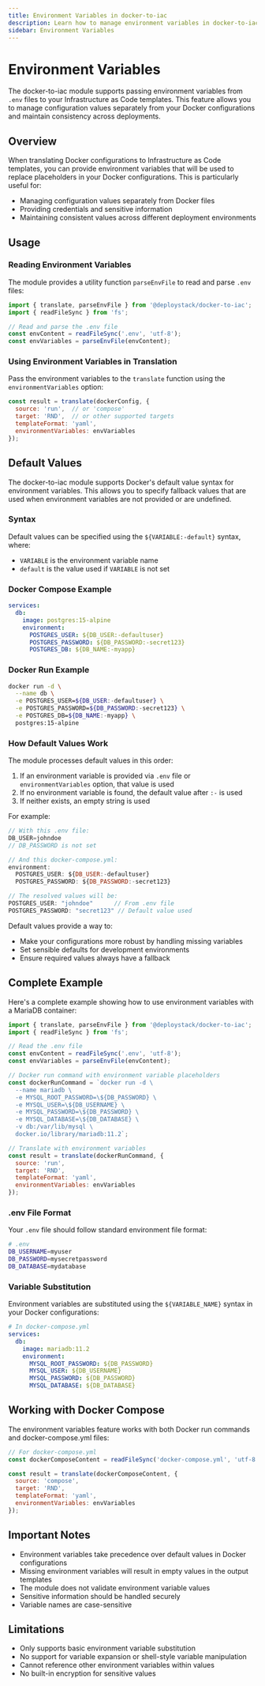 ```yaml
---
title: Environment Variables in docker-to-iac
description: Learn how to manage environment variables in docker-to-iac. Pass configuration values from .env files to your Infrastructure as Code templates and keep your sensitive data secure.
sidebar: Environment Variables
---
```


# Environment Variables

The docker-to-iac module supports passing environment variables from `.env` files to your Infrastructure as Code templates. This feature allows you to manage configuration values separately from your Docker configurations and maintain consistency across deployments.

## Overview

When translating Docker configurations to Infrastructure as Code templates, you can provide environment variables that will be used to replace placeholders in your Docker configurations. This is particularly useful for:

- Managing configuration values separately from Docker files
- Providing credentials and sensitive information
- Maintaining consistent values across different deployment environments

## Usage

### Reading Environment Variables

The module provides a utility function `parseEnvFile` to read and parse `.env` files:

```javascript
import { translate, parseEnvFile } from '@deploystack/docker-to-iac';
import { readFileSync } from 'fs';

// Read and parse the .env file
const envContent = readFileSync('.env', 'utf-8');
const envVariables = parseEnvFile(envContent);
```

### Using Environment Variables in Translation

Pass the environment variables to the `translate` function using the `environmentVariables` option:

```javascript
const result = translate(dockerConfig, {
  source: 'run',  // or 'compose'
  target: 'RND',  // or other supported targets
  templateFormat: 'yaml',
  environmentVariables: envVariables
});
```

## Default Values

The docker-to-iac module supports Docker's default value syntax for environment variables. This allows you to specify fallback values that are used when environment variables are not provided or are undefined.

### Syntax

Default values can be specified using the `${VARIABLE:-default}` syntax, where:

- `VARIABLE` is the environment variable name
- `default` is the value used if `VARIABLE` is not set

### Docker Compose Example

```yaml
services:
  db:
    image: postgres:15-alpine
    environment:
      POSTGRES_USER: ${DB_USER:-defaultuser}
      POSTGRES_PASSWORD: ${DB_PASSWORD:-secret123}
      POSTGRES_DB: ${DB_NAME:-myapp}
```

### Docker Run Example

```bash
docker run -d \
  --name db \
  -e POSTGRES_USER=${DB_USER:-defaultuser} \
  -e POSTGRES_PASSWORD=${DB_PASSWORD:-secret123} \
  -e POSTGRES_DB=${DB_NAME:-myapp} \
  postgres:15-alpine
```

### How Default Values Work

The module processes default values in this order:

1. If an environment variable is provided via `.env` file or `environmentVariables` option, that value is used
2. If no environment variable is found, the default value after `:-` is used
3. If neither exists, an empty string is used

For example:

```javascript
// With this .env file:
DB_USER=johndoe
// DB_PASSWORD is not set

// And this docker-compose.yml:
environment:
  POSTGRES_USER: ${DB_USER:-defaultuser}
  POSTGRES_PASSWORD: ${DB_PASSWORD:-secret123}

// The resolved values will be:
POSTGRES_USER: "johndoe"      // From .env file
POSTGRES_PASSWORD: "secret123" // Default value used
```

Default values provide a way to:

- Make your configurations more robust by handling missing variables
- Set sensible defaults for development environments
- Ensure required values always have a fallback

## Complete Example

Here's a complete example showing how to use environment variables with a MariaDB container:

```javascript
import { translate, parseEnvFile } from '@deploystack/docker-to-iac';
import { readFileSync } from 'fs';

// Read the .env file
const envContent = readFileSync('.env', 'utf-8');
const envVariables = parseEnvFile(envContent);

// Docker run command with environment variable placeholders
const dockerRunCommand = `docker run -d \
  --name mariadb \
  -e MYSQL_ROOT_PASSWORD=\${DB_PASSWORD} \
  -e MYSQL_USER=\${DB_USERNAME} \
  -e MYSQL_PASSWORD=\${DB_PASSWORD} \
  -e MYSQL_DATABASE=\${DB_DATABASE} \
  -v db:/var/lib/mysql \
  docker.io/library/mariadb:11.2`;

// Translate with environment variables
const result = translate(dockerRunCommand, {
  source: 'run',
  target: 'RND',
  templateFormat: 'yaml',
  environmentVariables: envVariables
});
```

### .env File Format

Your `.env` file should follow standard environment file format:

```bash
# .env
DB_USERNAME=myuser
DB_PASSWORD=mysecretpassword
DB_DATABASE=mydatabase
```

### Variable Substitution

Environment variables are substituted using the `${VARIABLE_NAME}` syntax in your Docker configurations:

```yaml
# In docker-compose.yml
services:
  db:
    image: mariadb:11.2
    environment:
      MYSQL_ROOT_PASSWORD: ${DB_PASSWORD}
      MYSQL_USER: ${DB_USERNAME}
      MYSQL_PASSWORD: ${DB_PASSWORD}
      MYSQL_DATABASE: ${DB_DATABASE}
```

## Working with Docker Compose

The environment variables feature works with both Docker run commands and docker-compose.yml files:

```javascript
// For docker-compose.yml
const dockerComposeContent = readFileSync('docker-compose.yml', 'utf-8');

const result = translate(dockerComposeContent, {
  source: 'compose',
  target: 'RND',
  templateFormat: 'yaml',
  environmentVariables: envVariables
});
```

## Important Notes

- Environment variables take precedence over default values in Docker configurations
- Missing environment variables will result in empty values in the output templates
- The module does not validate environment variable values
- Sensitive information should be handled securely
- Variable names are case-sensitive

## Limitations

- Only supports basic environment variable substitution
- No support for variable expansion or shell-style variable manipulation
- Cannot reference other environment variables within values
- No built-in encryption for sensitive values
